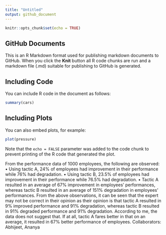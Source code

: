 ---
title: "Untitled"
output: github_document
---

```{r setup, include=FALSE}
knitr::opts_chunk$set(echo = TRUE)
```

## GitHub Documents

This is an R Markdown format used for publishing markdown documents to GitHub. When you click the **Knit** button all R code chunks are run and a markdown file (.md) suitable for publishing to GitHub is generated.

## Including Code

You can include R code in the document as follows:

```{r cars}
summary(cars)
```

## Including Plots

You can also embed plots, for example:

```{r pressure, echo=FALSE}
plot(pressure)
```

Note that the `echo = FALSE` parameter was added to the code chunk to prevent printing of the R code that generated the plot.


From the performance data of 1000 employees, the following are observed:
•	Using tactic A, 24% of employees had improvement in their performance while 76% had degradation.
•	Using tactic B, 23.5% of employees had improvement in their performance while 76.5% had degradation.
•	Tactic A resulted in an average of 67% improvement in employees’ performances, whereas tactic B resulted in an average of 151% degradation in employees’ performances.
From the above observations, it can be seen that the expert may not be correct in their opinion as their opinion is that tactic A resulted in 9% improved performance and 91% degradation, whereas tactic B resulted in 91% degraded performance and 91% degradation. According to me, the data does not suggest that. If at all, tactic A fares better in that on an average, it resulted in 67% better performance of employees. 
Collaborators: Abhijeet, Ananya


